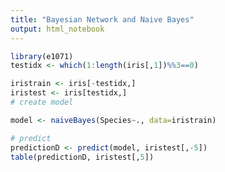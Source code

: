 ```yaml
---
title: "Bayesian Network and Naive Bayes"
output: html_notebook
---
```

```r
library(e1071)
testidx <- which(1:length(iris[,1])%%3==0)

iristrain <- iris[-testidx,]
iristest <- iris[testidx,]
# create model

model <- naiveBayes(Species~., data=iristrain)

# predict
predictionD <- predict(model, iristest[,-5])
table(predictionD, iristest[,5])
```